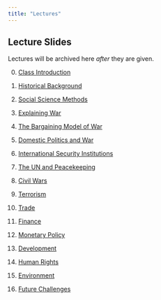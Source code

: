 ---
title: "Lectures"
---

## Lecture Slides

Lectures will be archived here *after* they are given.

0. [Class Introduction](lectures/polsc145-intro-class.html)

1. [Historical Background](lectures/polsc145-historical-background.html)

2. [Social Science Methods](lectures/polsc145-social-science.html)

3. [Explaining War](lectures/polsc145-explaining-war.html)

4. [The Bargaining Model of War](lectures/polsc145-bargaining-model.html)

5. [Domestic Politics and War](lectures/polsc145-domestic-politics-war.html)

6. [International Security Institutions](lectures/polsc145-alliances.html)

7. [The UN and Peacekeeping](lectures/polsc145-collective-security.html)

8. [Civil Wars](lectures/polsc145-civil-wars.html)

9. [Terrorism](lectures/polsc145-terrorism.html)

10. [Trade](lectures/polsc145-trade.html)

11. [Finance](lectures/polsc145-finance.html)

12. [Monetary Policy](lectures/polsc145-monetary-policy.html)

13. [Development](lectures/polsc145-development.html)

14. [Human Rights](lectures/polsc145-human-rights.html)

15. [Environment](lectures/polsc145-environment.html)

16. [Future Challenges](lectures/polsc145-future-challenges.html)
